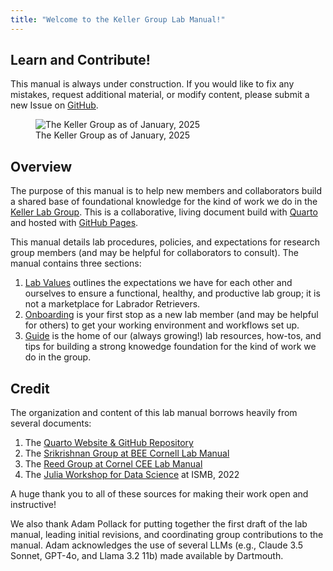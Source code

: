```yaml
---
title: "Welcome to the Keller Group Lab Manual!"
---
```


::: {.callout-note}
## Learn and Contribute!
This manual is always under construction. If you would like to fix any mistakes, request additional material, or modify content, please submit a new Issue on [GitHub](https://github.com/abpoll/web-manual/issues).
:::

![The Keller Group as of January, 2025](images/lab_group_photo.jpg){#fig-main-col .margin-caption}

## Overview

The purpose of this manual is to help new members and collaborators build a shared base of foundational knowledge for the kind of work we do in the [Keller Lab Group](https://keller-lab.github.io/). This is a collaborative, living document build with [Quarto](https://quarto.org/) and hosted with [GitHub Pages](https://pages.github.com/).  

This manual details lab procedures, policies, and expectations for research group members (and may be helpful for collaborators to consult). The manual contains three sections:

1. [Lab Values](docs/lab-values/index.qmd) outlines the expectations we have for each other and ourselves to ensure a functional, healthy, and productive lab group; it is not a marketplace for Labrador Retrievers. 
2. [Onboarding](docs/onboarding/index.qmd) is your first stop as a new lab member (and may be helpful for others) to get your working environment and workflows set up. 
3. [Guide](docs/guide/index.qmd) is the home of our (always growing!) lab resources, how-tos, and tips for building a strong knowedge foundation for the kind of work we do in the group. 


## Credit
The organization and content of this lab manual borrows heavily from several documents:

1. The [Quarto Website & GitHub Repository](https://github.com/quarto-dev/quarto-web) 
2. The [Srikrishnan Group at BEE Cornell Lab Manual](https://viveks.bee.cornell.edu/lab-manual/)
3. The [Reed Group at Cornel CEE Lab Manual](https://reedgroup.github.io/intro.html)
4. The [Julia Workshop for Data Science](https://crsl4.github.io/julia-workshop/) at ISMB, 2022

A huge thank you to all of these sources for making their work open and instructive! 

We also thank Adam Pollack for putting together the first draft of the lab manual, leading initial revisions, and coordinating group contributions to the manual. Adam acknowledges the use of several LLMs (e.g., Claude 3.5 Sonnet, GPT-4o, and Llama 3.2 11b) made available by Dartmouth. 